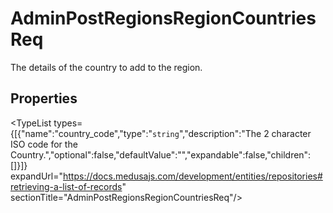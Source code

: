 
# AdminPostRegionsRegionCountriesReq

The details of the country to add to the region.

## Properties

<TypeList types={[{"name":"country_code","type":"`string`","description":"The 2 character ISO code for the Country.","optional":false,"defaultValue":"","expandable":false,"children":[]}]} expandUrl="https://docs.medusajs.com/development/entities/repositories#retrieving-a-list-of-records" sectionTitle="AdminPostRegionsRegionCountriesReq"/>

